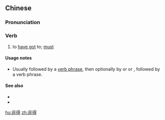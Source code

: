 ==Chinese==
{{zh-forms}}

===Pronunciation===
{{zh-pron
|m=fēiděi
|c=fei1 dak1
|cat=v
}}

===Verb===
{{zh-verb}}

# to [[have got]] to; [[must]] {{gloss|used as an auxiliary verb}}
#: {{zh-x|這 病 非得{děi} 馬上 開刀 不可。|This disease '''calls for''' an immediate operation.}}

====Usage notes====
* Usually followed by a [[verb phrase]], then optionally by {{zh-l|不可}} or {{zh-l|不行}} or {{zh-l|不}}, {{zh-l|才}} followed by a verb phrase.

====See also====
* {{zh-l|應該}}
* {{zh-l|必須}}

[[hu:非得]]
[[zh:非得]]